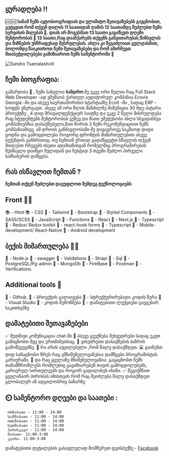## ყურადღება !!

🆘 🆘 **სანამ ჩემს ავტობიოგრაფიას და ულიმიტო შეთავაზებებს გაეცნობით, გეტყვით რომ თქვენ დილის 11 საათიდან ღამის 12 საათამდე შეძლებთ ჩემი სერვისის მიღებას 😤.
დიახ არ მოგესმათ 13 საათი გაგიწევთ დღეში მენტორობას 🤯 13 საათი,რაც დააჩქარებს თქვენს განვითარებას,წინსვლას და მიზნების უსწრაფესად შესრულებას.
ახლა კი შეგიძლიათ გულდასმით, ბოლომდე წაიკითხოთ ჩემი შეთავაზებები და რომ ამირჩევთ შთაბეჭდილებები გამიზიაროთ ჩემს სამენტოროში 🥰**

![Sandro Tsamalashvili](/images/mentors/alexander-tsamalashvili.jpg)

## ჩემი ბიოგრაფია:

გამარჯობა 🥰 , ჩემი სახელია **სანდრო**.მე უკვე ორი წელია რაც Full Stack Web Developer -ად ვმუშაობ ქართულ აუდიტორულ კომპანია Ecovis Georgia -ში და ასევე საერთაშორისო სტარტაპზე EcoIt -ში , სადაც ERP - სოფტს ვნერგავთ.
ასევე ამ ორი წლის მანძილზე მიმუშავია 30 მდე პატარა პროექტზე , 
4 დიდ მრავალფუნქციურ საიტზე და უკვე 2 წელი მისრულდება რაც სტუდენტებს მენტორობას ვუწევ და მათი უმეტესობა ახლა სხვადასხვა კომპანიებშია დასაქმებული,მათ შორის 2 ჩემი რეკომენდაციით ჩემს კომპანიაშივე.
ამ დროის განმავლობაში მე დავაგროვე საკმაოდ დიდი ცოდნა და გამოცდილება როგორც ფრონტის მიმართულებით ასევე ბექენდის განხრითაც. 
თუ ჩემთან ერთად გადაწყვეტთ სწავლას თქვენ მიიღებთ რჩევებს ისეთი ადამიანისგან რომელმაც პროგრამირების შესწავლა დაიწყო ნულიდან და ზუსტად 3 თვეში შეძლო პირველი სამსახურის დაწყება.

## რას ისწავლით ჩემთან ?

**ჩემთან თქვენ შეძლებთ დაეუფლოთ შემდეგ ტექნოლოგიებს**:

## Front 👨‍💻

📚 - Html
📚 - CSS
📖 - Tailwind
📖 - Bootstrap
📖 - Styled Components
📖 - SASS/SCSS
📖 - JavaScript
📖 - Functions
📖 - React
📖 - Next.js
📖 - Typescript
📖 - Redux/ Redux toolkit
📖 - react-hook forms
📖 - Typescript
📱 - Mobile-development/ React-Native
📱 - Android development

## ბექის მიმართულება 👨‍💻

📖 - Node.js
📖 - swagger
📖 - Validations
📖 - Strapi
📖 - Sql
📖 - PostgreSQL/Pg-admin
📖 - MongoDb
📖 - FireBase
📖 - Postman
📖 - Verifications

## Additional tools 🧰

📖 - Github,
📖 - პროექტის გალაივება
📖 - სტრუქტურირებადი კოდის წერა
📖 - Visual Studio
📖 - კოდის შემოწმება
📖 - დამატებითი ლექციები გაუგებარ საკითხებზე

## დამატებითი შეთავაზებები

✅ მუდმივი კომუნიკაცია chat-ში
🤝 ასევე გვექნება შეხვედრები სადაც უკეთ გამიცნობთ მეც და ერთმანეთსაც.
🤩 ვისუბრებთ დასაქმების ბაზრის გამოწვევებზე.
🥰 რა არის აუცილებელი ,რომ მალე დასაქმდეთ.
💻 გაიჩენთ დიდ სანაცნობო წრეს რაც უმნიშვნელოვანესია დამწყები პროგრამისტის კარიერაში.
🥳 და რაც ყველაზე მნიშვნელოვანია: გაგაცნობთ ჩემს თანამშრომლებს რომლებიც გაგიზიარებენ თავის გამოცდილებებს, კარიერულ სირთულეებს და როგორ გადალახეს ისინი.
✅ შეგიქმნით ყველანაირ პირობას იმისთვის რომ რაც შეიძლება მალე დასაქმდეთ გლობალურ ან ადგილობრივ ბაზარზე

## ⏲️ სამენტორო დღეები და საათები :

     ორშაბათი - 11:00 - 24:00
     სამშაბათი - 11:00 - 24:00
     ოთხშაბათი - 11:00 - 24:00
     ხუთშაბათი - 11:00 - 24:00
     პარასკევი - 11:00 - 24:00
     შაბათი- 11:00-3:00
     კვირა- 11:00-3:00

დამატებითი დეტალების გასავლელად მომწერეთ ფეისბუქზე - [Facebook](https://www.facebook.com/aleqsandre.tsamalashvili/)
